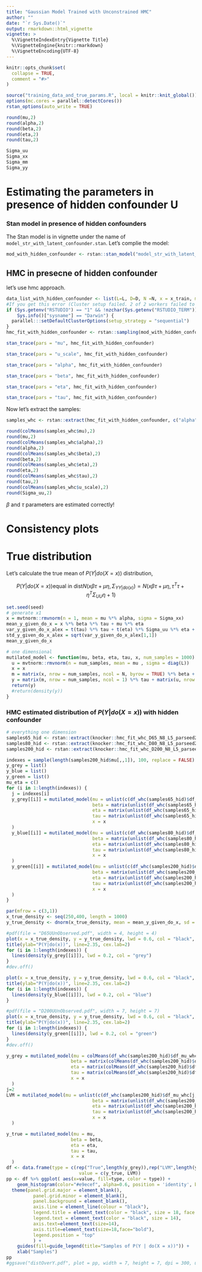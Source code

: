 ```yaml
---
title: "Gaussian Model Trained with Unconstrained HMC"
author: ""
date: "`r Sys.Date()`"
output: rmarkdown::html_vignette
vignette: >
  %\VignetteIndexEntry{Vignette Title}
  %\VignetteEngine{knitr::rmarkdown}
  %\VignetteEncoding{UTF-8}
---
```


```r
knitr::opts_chunk$set(
  collapse = TRUE,
  comment = "#>"
)
```

```r
source("training_data_and_true_params.R", local = knitr::knit_global())
options(mc.cores = parallel::detectCores())
rstan_options(auto_write = TRUE)
```

```r
round(mu,2)
round(alpha,2)
round(beta,2)
round(eta,2)
round(tau,2)
```


```r
Sigma_uu
Sigma_xx
Sigma_mm
Sigma_yy
```


# Estimating the parameters in presence of hidden confounder U

### Stan model in presence of hidden confounders

The Stan model is in vignette under the name of ```model_str_with_latent_confounder.stan```. Let's complie the model:

```r
mod_with_hidden_confounder <- rstan::stan_model("model_str_with_latent_confounder.stan")
```


## HMC in presecne of hidden confounder
 
let's use hmc approach.

```r
data_list_with_hidden_confounder <- list(L=L, D=D, N =N, x = x_train, m = m_train, y = y_train, x_1 = matrix(x1, nrow = 1, ncol = N), x_2 = matrix(x2, nrow = 1, ncol = N))
#If you get this error (Cluster setup failed. 2 of 2 workers failed to connect.) run these lines:
if (Sys.getenv("RSTUDIO") == "1" && !nzchar(Sys.getenv("RSTUDIO_TERM")) &&
    Sys.info()["sysname"] == "Darwin") {
  parallel:::setDefaultClusterOptions(setup_strategy = "sequential")
}
hmc_fit_with_hidden_confounder <- rstan::sampling(mod_with_hidden_confounder, data=data_list_with_hidden_confounder, chains = 2, iter = 4000, warmup = 2000, seed = 10, control = list(max_treedepth = 15, adapt_delta = 0.99))
```

```r
stan_trace(pars = "mu", hmc_fit_with_hidden_confounder)
```

```r
stan_trace(pars = "u_scale", hmc_fit_with_hidden_confounder)
```

```r
stan_trace(pars = "alpha", hmc_fit_with_hidden_confounder)
```

```r
stan_trace(pars = "beta", hmc_fit_with_hidden_confounder)
```

```r
stan_trace(pars = "eta", hmc_fit_with_hidden_confounder)
```

```r
stan_trace(pars = "tau", hmc_fit_with_hidden_confounder)
```

Now let's extract the samples:

```r
samples_whc <- rstan::extract(hmc_fit_with_hidden_confounder, c("alpha", "beta", "eta", "tau", "mu","u_scale"))

round(colMeans(samples_whc$mu),2)
round(mu,2)
round(colMeans(samples_whc$alpha),2)
round(alpha,2)
round(colMeans(samples_whc$beta),2)
round(beta,2)
round(colMeans(samples_whc$eta),2)
round(eta,2)
round(colMeans(samples_whc$tau),2)
round(tau,2)
round(colMeans(samples_whc$u_scale),2)
round(Sigma_uu,2)
```

$\beta$ and $\tau$ parameters are estimated correctly! 


# Consistency plots

# True distribution

Let's calculate the true mean of $P(Y | do(X = x))$ distribution,

$$P(Y | do(X = x)) \text{equal in dist} N(x \beta \tau + \mu \eta, \Sigma_{YY|do(x)}) = N(x \beta \tau + \mu \eta, \tau^T \tau + \eta^T \Sigma_{UU} \eta + 1)$$

```r
set.seed(seed)
# generate x1
x = mvtnorm::rmvnorm(n = 1, mean = mu %*% alpha, sigma = Sigma_xx)
mean_y_given_do_x = x %*% beta %*% tau + mu %*% eta
var_y_given_do_x_alex = t(tau) %*% tau + t(eta) %*% Sigma_uu %*% eta + 1
std_y_given_do_x_alex = sqrt(var_y_given_do_x_alex[1,1])
mean_y_given_do_x
```

```r
# one dimensional
mutilated_model <- function(mu, beta, eta, tau, x, num_samples = 1000) {
  u = mvtnorm::rmvnorm(n = num_samples, mean = mu , sigma = diag(L)) 
  x = x
  m = matrix(x, nrow = num_samples, ncol = N, byrow = TRUE) %*% beta + matrix(rnorm(n = num_samples, mean = 0, sd = 1), nrow = num_samples, ncol = 1)
  y = matrix(m, nrow = num_samples, ncol = 1) %*% tau + matrix(u, nrow = num_samples, ncol = L) %*% eta + matrix(rnorm(n = num_samples, mean = 0, sd = 1), nrow = num_samples, ncol = 1)
  return(y)
  #return(density(y))
}
```


### HMC estimated distribution of $P(Y | do(X = x))$ with hidden confounder

```r
# everything one dimension
samples65_hid <- rstan::extract(knocker::hmc_fit_whc_D65_N8_L5_parseed250_hmcseed10, c("alpha", "beta", "eta", "tau", "mu", "u_scale"))
samples80_hid <- rstan::extract(knocker::hmc_fit_whc_D80_N8_L5_parseed250_hmcseed10, c("alpha", "beta", "eta", "tau", "mu", "u_scale"))
samples200_hid <- rstan::extract(knocker::hmc_fit_whc_D200_N8_L5_parseed250_hmcseed10, c("alpha", "beta", "eta", "tau", "mu", "u_scale"))
```

```r
indexes = sample(length(samples200_hid$mu[,,1]), 100, replace = FALSE)
y_grey = list()
y_blue = list()
y_green = list()
mu_eta = c()
for (i in 1:length(indexes)) {
  j = indexes[i]
  y_grey[[i]] = mutilated_model(mu = unlist(c(df_whc(samples65_hid)$df_mu_whc[j,])),
                                beta = matrix(unlist(df_whc(samples65_hid)$df_beta_whc[j,]), nrow = N, ncol = 1),
                                eta = matrix(unlist(df_whc(samples65_hid)$df_eta_whc[j,]), nrow = L, ncol = 1),
                                tau = matrix(unlist(df_whc(samples65_hid)$df_tau_whc[j,]), nrow = 1, ncol = 1),
                                x = x
  )
  y_blue[[i]] = mutilated_model(mu = unlist(c(df_whc(samples80_hid)$df_mu_whc[j,])),
                                beta = matrix(unlist(df_whc(samples80_hid)$df_beta_whc[j,]), nrow = N, ncol = 1),
                                eta = matrix(unlist(df_whc(samples80_hid)$df_eta_whc[j,]), nrow = L, ncol = 1),
                                tau = matrix(unlist(df_whc(samples80_hid)$df_tau_whc[j,]), nrow = 1, ncol = 1),
                                x = x
  )
  y_green[[i]] = mutilated_model(mu = unlist(c(df_whc(samples200_hid)$df_mu_whc[j,])),
                                beta = matrix(unlist(df_whc(samples200_hid)$df_beta_whc[j,]), nrow = N, ncol = 1),
                                eta = matrix(unlist(df_whc(samples200_hid)$df_eta_whc[j,]), nrow = L, ncol = 1),
                                tau = matrix(unlist(df_whc(samples200_hid)$df_tau_whc[j,]), nrow = 1, ncol = 1),
                                x = x
  )
}
```

```r
par(mfrow = c(3,1))
x_true_density <- seq(250,400, length = 1000)
y_true_density <- dnorm(x_true_density, mean = mean_y_given_do_x, sd = std_y_given_do_x_alex)

#pdf(file = "D65UUnObserved.pdf", width = 4, height = 4)
plot(x = x_true_density, y = y_true_density, lwd = 0.6, col = "black", ylim = c(0,0.03), xlim = c(245,370), xlab = "D = 65, U is unobserved", ylab = "", cex.lab = 2, cex.axis = 1.5, main = "", cex.main = 2)
title(ylab="P(Y|do(x))", line=2.35, cex.lab=2)
for (i in 1:length(indexes)) {
  lines(density(y_grey[[i]]), lwd = 0.2, col = "grey")
}
#dev.off()

plot(x = x_true_density, y = y_true_density, lwd = 0.6, col = "black", ylim = c(0,0.03), xlim = c(245,370), xlab = "D = 80, U is unobserved", ylab = "", cex.lab = 2, cex.axis = 1.5, main = "", cex.main = 2)
title(ylab="P(Y|do(x))", line=2.35, cex.lab=2)
for (i in 1:length(indexes)) {
  lines(density(y_blue[[i]]), lwd = 0.2, col = "blue")
}

#pdf(file = "D200UUnObserved.pdf", width = 7, height = 7)
plot(x = x_true_density, y = y_true_density, lwd = 0.6, col = "black", ylim = c(0,0.03), xlim = c(245,370), xlab = "D = 200, U is unobserved", ylab = "", cex.lab = 2, cex.axis = 1.5, main = "", cex.main = 2)
title(ylab="P(Y|do(x))", line=2.35, cex.lab=2)
for (i in 1:length(indexes)) {
  lines(density(y_green[[i]]), lwd = 0.2, col = "green")
}
#dev.off()

```


```r
y_grey = mutilated_model(mu = colMeans(df_whc(samples200_hid)$df_mu_whc),
                        beta = matrix(colMeans(df_whc(samples200_hid)$df_beta_whc), nrow = N, ncol = 1),
                        eta = matrix(colMeans(df_whc(samples200_hid)$df_eta_whc), nrow = L, ncol = 1),
                        tau = matrix(colMeans(df_whc(samples200_hid)$df_tau_whc), nrow = 1, ncol = 1),
                        x = x
  )
j=2
LVM = mutilated_model(mu = unlist(c(df_whc(samples200_hid)$df_mu_whc[j,])),
                                beta = matrix(unlist(df_whc(samples200_hid)$df_beta_whc[j,]), nrow = N, ncol = 1),
                                eta = matrix(unlist(df_whc(samples200_hid)$df_eta_whc[j,]), nrow = L, ncol = 1),
                                tau = matrix(unlist(df_whc(samples200_hid)$df_tau_whc[j,]), nrow = 1, ncol = 1),
                                x = x
  )

y_true = mutilated_model(mu = mu,
                        beta = beta,
                        eta = eta,
                        tau = tau,
                        x = x
  )
df <- data.frame(type = c(rep("True",length(y_grey)),rep("LVM",length(y_grey))),
                           value = c(y_true, LVM))
pp <- df %>% ggplot( aes(x=value, fill=type, color = type)) +
    geom_histogram(color="#e9ecef", alpha=0.6, position = 'identity', bins = 20) + 
  theme(panel.grid.major = element_blank(),
          panel.grid.minor = element_blank(),
          panel.background = element_blank(),
          axis.line = element_line(colour = "black"),
          legend.title = element_text(color = "black", size = 18, face = "bold"),
          legend.text = element_text(color = "black", size = 14),
          axis.text=element_text(size=14),
          axis.title=element_text(size=18,face="bold"),
          legend.position = "top"
          ) +
    guides(fill=guide_legend(title="Samples of P(Y | do(X = x))")) +
    xlab("Samples")
pp
#ggsave("distOverY.pdf", plot = pp, width = 7, height = 7, dpi = 300, units = "in")
```


